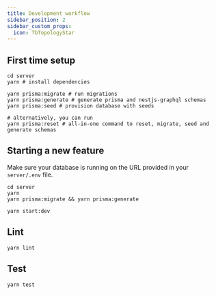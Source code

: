 ```yaml
---
title: Development workflow
sidebar_position: 2
sidebar_custom_props:
  icon: TbTopologyStar
---
```


## First time setup

```
cd server
yarn # install dependencies

yarn prisma:migrate # run migrations
yarn prisma:generate # generate prisma and nestjs-graphql schemas
yarn prisma:seed # provision database with seeds

# alternatively, you can run
yarn prisma:reset # all-in-one command to reset, migrate, seed and generate schemas
```

## Starting a new feature

Make sure your database is running on the URL provided in your `server/.env` file.

```
cd server
yarn
yarn prisma:migrate && yarn prisma:generate

yarn start:dev
```

## Lint

```
yarn lint
```

## Test

```
yarn test
```